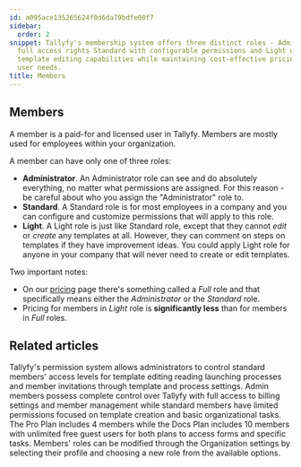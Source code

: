 ```yaml
---
id: a095ace135265624f0d6da79bdfe00f7
sidebar:
  order: 2
snippet: Tallyfy's membership system offers three distinct roles - Administrator with
  full access rights Standard with configurable permissions and Light with limited
  template editing capabilities while maintaining cost-effective pricing for different
  user needs.
title: Members
---
```


## Members

A member is a paid-for and licensed user in Tallyfy. Members are mostly used for employees within your organization.

A member can have only one of three roles:

- **Administrator**. An Administrator role can see and do absolutely everything, no matter what permissions are assigned. For this reason - be careful about who you assign the "Administrator" role to.
- **Standard**. A Standard role is for most employees in a company and you can configure and customize permissions that will apply to this role.
- **Light**. A Light role is just like Standard role, except that they cannot _edit_ or _create_ any templates at all. However, they can comment on steps on templates if they have improvement ideas. You could apply Light role for anyone in your company that will never need to create or edit templates.

Two important notes:

* On our [pricing](https://tallyfy.com/pricing/) page there's something called a _Full_ role and that specifically means either the _Administrator_ or the _Standard_ role.
* Pricing for members in _Light_ role is **significantly less** than for members in _Full_ roles.



<PageTree />


## Related articles
<CardGrid>
<LinkTitleCard header="<b>Members > Manage member permissions</b>" href="/products/pro/documenting/members/how-do-i-manage-member-permissions-in-tallyfy/" > Tallyfy's permission system allows administrators to control standard members' access levels for template editing reading launching processes and member invitations through template and process settings. </LinkTitleCard>
<LinkTitleCard header="<b>Members > Standard and Admin members</b>" href="/products/pro/documenting/members/standard-admin-members/" > Admin members possess complete control over Tallyfy with full access to billing settings and member management while standard members have limited permissions focused on template creation and basic organizational tasks. </LinkTitleCard>
<LinkTitleCard header="<b>Billing > Tallyfy's Account and Member Limits</b>" href="/products/pro/settings/billing/what-are-tallyfys-account-and-member-limits/" > The Pro Plan includes 4 members while the Docs Plan includes 10 members with unlimited free guest users for both plans to access forms and specific tasks. </LinkTitleCard>
<LinkTitleCard header="<b>Members > Change the role of a member</b>" href="/products/pro/documenting/members/how-can-i-change-a-members-role-in-tallyfy/" > Members' roles can be modified through the Organization settings by selecting their profile and choosing a new role from the available options. </LinkTitleCard>
</CardGrid>
